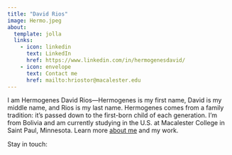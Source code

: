 ```yaml
---
title: "David Rios"
image: Hermo.jpeg
about: 
  template: jolla
  links:
    - icon: linkedin
      text: LinkedIn
      href: https://www.linkedin.com/in/hermogenesdavid/
    - icon: envelope
      text: Contact me
      href: mailto:hriostor@macalester.edu
---
```


I am Hermogenes David Rios—Hermogenes is my first name, David is my middle name, and Rios is my last name. Hermogenes comes from a family tradition: it's passed down to the first-born child of each generation. I'm from Bolivia and am currently studying in the U.S. at Macalester College in Saint Paul, Minnesota. Learn more [about me](about.qmd) and my work.

Stay in touch:
